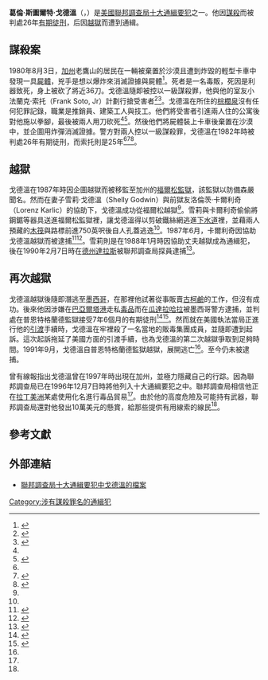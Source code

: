 {{Infobox FBI Ten Most Wanted
| name               = 葛倫·斯圖爾特·戈德溫
| image              =
| caption            = 葛倫·斯圖爾特·戈德溫
| birth_date         = {{Birth date and age|year=1958|month=6|day=26}}
| birth_place        = {{USA}}[[佛羅里達州|佛羅里達州]][[邁阿密|邁阿密]]
| nationality        = {{USA}}
| charge             = [[謀殺|謀殺]]、[[越獄|越獄]]
| occupation         = 雜工
| added_date         = 1996年12月7日
| number             = 447
}}
'''葛倫·斯圖爾特·戈德溫'''（{{lang|en|Glen Stewart Godwin}}，{{bd|1958年|6月26日}}）是[[美國|美國]][[聯邦調查局|聯邦調查局]][[美國聯邦調查局十大通緝要犯|十大通緝要犯]]之一。他因[[謀殺|謀殺]]而被判處26年[[有期徒刑|有期徒刑]]，后因[[越獄|越獄]]而遭到通緝。

== 謀殺案 ==
1980年8月3日，[[加州|加州]]老鷹山的居民在一輛被棄置於沙漠且遭到炸毀的輕型卡車中發現一具[[屍體|屍體]]，兇手是想以爆炸來消滅證據與屍體<ref name="hope">{{citeweb |first=Greg |last=Kubelek |url=http://news.google.com/newspapers?id=DjUcAAAAIBAJ&sjid=XFkEAAAAIBAJ&pg=5174,1048300&dq=glen-stewart-godwin&hl=en |title=Ex-detective hopes fugitive doesn't keep promise he made in 1981 |language=en |publisher=帕洛·貝爾德·瓦利時報 |location=[[布萊斯_(加利福尼亞州)|布萊斯]] |date=July 24, 1987 |accessdate=December 26, 2009 }}</ref>。死者是一名毒販，死因是利器致死，身上被砍了將近36刀。戈德溫隨即被控以一級謀殺罪，他與他的室友小法蘭克·索托（Frank Soto, Jr）計劃行搶受害者<ref name="suspects">{{citeweb |url=http://pqasb.pqarchiver.com/latimes/access/663120842.html?dids=663120842:663120842&FMT=CITE&FMTS=CITE:AI&type=historic&date=Sep+30%2C+1981&author=&pub=Los+Angeles+Times&desc=Fourth+Suspect+in+Irvine+Man%27s+Killing+Surrenders&pqatl=google |title=Fourth Suspect in Irvine Man's Killing Surrenders |publisher=[[洛杉磯時報|洛杉磯時報]] |location=[[洛杉磯|洛杉磯]] |date=September 30, 1981 |format=付費 |language=en |accessdate=December 25, 2009 }}</ref><ref name="usatoday">{{citeweb |url=http://www.usatoday.com/topics/article/Palm+Springs/00fPc9rdSRb0R/4 |title=Former valley man on local, federal most wanted list |publisher=沙漠太陽報 |location=棕櫚泉 |date=June 11, 2009 |format=付費 |language=en |accessdate=December 25, 2009 |archive-date=2016-03-03 |archive-url=https://web.archive.org/web/20160303181137/http://www.usatoday.com/topics/article/Palm+Springs/00fPc9rdSRb0R/4 |dead-url=no }}</ref>。戈德溫在所住的[[棕櫚泉_(加利福尼亞州)|棕櫚泉]]沒有任何犯罪記錄，職業是推銷員、建築工人與技工。他們將受害者引進兩人住的公寓後對他施以拳腳，最後被兩人用刀砍死<ref name="hope"/><ref name="LeValley">{{citeweb |first=Sabrina |last=Brummond |url=http://www.pe.com/breakingnews/local/stories/PE.REPORTS.2005.01.03_lifer03.748d5b01.html |title=Drama, agony relived at parole hearings |language=en |publisher=南加州新聞網 |location=[[河濱_(加利福尼亞州)|河濱]] |date=January 6, 2005 |accessdate=December 25, 2009 |deadurl=yes |archiveurl=https://archive.is/20070812083441/http://www.pe.com/breakingnews/local/stories/PE.REPORTS.2005.01.03_lifer03.748d5b01.html |archivedate=2007-08-12}}</ref>。然後他們將屍體裝上卡車後棄置在沙漠中，並企圖用炸彈消滅證據。警方對兩人控以一級謀殺罪，戈德溫在1982年時被判處26年有期徒刑，而索托則是25年<ref name="LeValley"/><ref name="Foxnews">{{citeweb |first=Melissa |last=Underwood |url=http://www.foxnews.com/story/0,2933,326034,00.html |title=Glen Stewart Godwin Wanted for Murder, Escape From Prison |language=en |publisher=[[福克斯新聞頻道|福克斯新聞頻道]] |location=[[紐約市|紐約市]] |date=January 28, 2008 |accessdate=December 26, 2009 |archive-url=https://web.archive.org/web/20101123175119/http://www.foxnews.com/story/0,2933,326034,00.html |archive-date=2010-11-23 |dead-url=yes }}</ref><ref name="wanted">{{citeweb |first=R. Robin |last=McDonald |url=http://nl.newsbank.com/nl-search/we/Archives?p_product=AT&p_theme=at&p_action=search&p_maxdocs=200&p_topdoc=1&p_text_direct-0=0EADA2BFC472C94D&p_field_direct-0=document_id&p_perpage=10&p_sort=YMD_date:D&s_trackval=GooglePM |title=Most Wanted |publisher=亞特蘭大日報 |location=[[亞特蘭大|亞特蘭大]] |date=October 27, 1996 |format=付費 |language=en |accessdate=December 25, 2009 |archive-date=2018-11-20 |archive-url=https://web.archive.org/web/20181120015133/http://nl.newsbank.com/nl-search/we/Archives?p_product=AT&p_theme=at&p_action=search&p_maxdocs=200&p_topdoc=1&p_text_direct-0=0EADA2BFC472C94D&p_field_direct-0=document_id&p_perpage=10&p_sort=YMD_date:D&s_trackval=GooglePM |dead-url=no }}</ref>。

== 越獄 ==
戈德溫在1987年時因企圖越獄而被移監至加州的[[福爾松監獄|福爾松監獄]]，該監獄以防備森嚴聞名。然而在妻子雪莉·戈德溫（Shelly Godwin）與前獄友洛倫茨·卡爾利奇（Lorenz Karlic）的協助下，戈德溫成功從福爾松越獄<ref name="Foxnews"/>。雪莉與卡爾利奇偷偷將鋼鋸等器具送進福爾松監獄裡，讓戈德溫得以剪破鐵絲網逃進[[下水道|下水道]]裡，並藉兩人預藏的[[木筏|木筏]]與路標前進750英呎後自人孔蓋逃逸<ref name="Foxnews"/>。1987年6月，卡爾利奇因協助戈德溫越獄而被逮捕<ref name="Karlic">{{citeweb |url=http://pqasb.pqarchiver.com/latimes/access/58324921.html?dids=58324921:58324921&FMT=ABS&FMTS=ABS:FT&type=current&date=Jun+09%2C+1987&author=&pub=Los+Angeles+Times+%28pre-1997+Fulltext%29&desc=Suspected+Helper+in+Prison+Escape+Seized&pqatl=google |title=Suspected Helper in Prison Escape Seized |publisher=洛杉磯時報 |location=洛杉磯 |date=June 9, 1987 |format=付費 |language=en |accessdate=December 26, 2009 |archive-date=2012-10-24 |archive-url=https://web.archive.org/web/20121024112012/http://pqasb.pqarchiver.com/latimes/access/58324921.html?dids=58324921:58324921&FMT=ABS&FMTS=ABS:FT&type=current&date=Jun+09,+1987&author=&pub=Los+Angeles+Times+(pre-1997+Fulltext)&desc=Suspected+Helper+in+Prison+Escape+Seized&pqatl=google |dead-url=no }}</ref><ref name="CNN">{{citeweb |first=Anderson |last=Cooper |url=http://edition.cnn.com/TRANSCRIPTS/0606/30/acd.02.html |title=The Hunt for the FBI's "Ten Most Wanted" Fugitives |language=en |publisher=[[有線電視新聞網|有線電視新聞網]] |location=紐約市 |date=January 28, 2008 |accessdate=December 26, 2009 |archive-date=2021-01-28 |archive-url=https://web.archive.org/web/20210128064839/http://edition.cnn.com/TRANSCRIPTS/0606/30/acd.02.html |dead-url=no }}</ref>。雪莉則是在1988年1月時因協助丈夫越獄成為通緝犯，後在1990年2月7日時在[[德克薩斯州|德州]][[達拉斯|達拉斯]]被聯邦調查局探員逮捕<ref name="Shelly">{{citeweb |url=http://www.amw.com/fugitives/brief.cfm?id=24512&refresh=1#case |title=Shelly Godwin Captured in Dallas |language=en |publisher=全美通緝要犯名單 |date=January 25, 2007 |accessdate=December 26, 2009 |deadurl=yes |archiveurl=https://web.archive.org/web/20070806093607/http://www.amw.com/fugitives/brief.cfm?id=24512#case |archivedate=2007-08-06}}</ref>。

== 再次越獄 ==
戈德溫越獄後隨即潛逃至[[墨西哥|墨西哥]]，在那裡他試著從事販賣[[古柯鹼|古柯鹼]]的工作，但沒有成功。後來他因涉嫌在[[巴亞爾塔港|巴亞爾塔港]]走私[[毒品|毒品]]而在[[瓜達拉哈拉_(墨西哥)|瓜達拉哈拉]]被墨西哥警方逮捕，並判處在普恩特格蘭德監獄接受7年6個月的有期徒刑<ref name="dallasnews">{{citeweb |url=http://nl.newsbank.com/nl-search/we/Archives?p_product=DM&p_theme=dm&p_action=search&p_maxdocs=200&p_topdoc=1&p_text_direct-0=0ED3D6F4738A1711&p_field_direct-0=document_id&p_perpage=10&p_sort=YMD_date:D&s_trackval=GooglePM |title=Escaped Killer, Dealer, Joins 10 Most Wanted |publisher=達拉斯晨報 |location=[[達拉斯|達拉斯]] |date=December 8, 1996 |format=付費 |language=en |accessdate=December 25, 2009 |archive-date=2018-09-27 |archive-url=https://web.archive.org/web/20180927085649/http://nl.newsbank.com/nl-search/we/Archives?p_product=DM&p_theme=dm&p_action=search&p_maxdocs=200&p_topdoc=1&p_text_direct-0=0ED3D6F4738A1711&p_field_direct-0=document_id&p_perpage=10&p_sort=YMD_date:D&s_trackval=GooglePM |dead-url=no }}</ref><ref name="fugitive">{{citeweb |url=http://nl.newsbank.com/nl-search/we/Archives?p_product=SB&p_theme=sb&p_action=search&p_maxdocs=200&p_topdoc=1&p_text_direct-0=0EB0D9D1C971B81E&p_field_direct-0=document_id&p_perpage=10&p_sort=YMD_date:D&s_trackval=GooglePM |title=One Fugitive from Folsom Still Loose |publisher=沙加緬度蜂報 |location=[[沙加緬度_(加利福尼亞州)|沙加緬度]] |date=April 3, 1992 |format=付費 |language=en |accessdate=December 25, 2009 |archive-date=2018-09-27 |archive-url=https://web.archive.org/web/20180927085828/http://nl.newsbank.com/nl-search/we/Archives?p_product=SB&p_theme=sb&p_action=search&p_maxdocs=200&p_topdoc=1&p_text_direct-0=0EB0D9D1C971B81E&p_field_direct-0=document_id&p_perpage=10&p_sort=YMD_date:D&s_trackval=GooglePM |dead-url=no }}</ref>。然而就在美國執法當局正進行他的[[引渡|引渡]]手續時，戈德溫在牢裡殺了一名當地的販毒集團成員，並隨即遭到起訴。這次起訴拖延了美國方面的引渡手續，也為戈德溫的第二次越獄爭取到足夠時間。1991年9月，戈德溫自普恩特格蘭德監獄越獄，展開逃亡<ref name="Foxnews"/>。至今仍未被逮捕。

曾有線報指出戈德溫曾在1997年時出現在加州，並極力隱藏自己的行踪。因為聯邦調查局已在1996年12月7日時將他列入十大通緝要犯之中。聯邦調查局相信他正在[[拉丁美洲|拉丁美洲]]某處使用化名進行毒品貿易<ref name="wanted"/>。由於他的高度危險及可能持有武器，聯邦調查局還對他發出10萬美元的懸賞，給那些提供有用線索的線民<ref name="Foxnews"/>。

== 參考文獻 ==
{{reflist|2}}

== 外部連結 ==
* [http://www.fbi.gov/wanted/topten/fugitives/godwin.htm 聯邦調查局十大通緝要犯中戈德溫的檔案] {{Wayback|url=http://www.fbi.gov/wanted/topten/fugitives/godwin.htm |date=20161223002750 }}{{en}}

{{DEFAULTSORT:Gerena, Victor Manuel}}

[[Category:涉有謀殺罪名的通緝犯|Category:涉有謀殺罪名的通緝犯]]